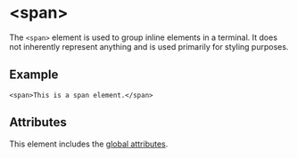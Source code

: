 # \<span>

The `<span>` element is used to group inline elements in a terminal. It does not inherently represent anything and is used primarily for styling purposes.

## Example

```ziyy
<span>This is a span element.</span>
```

## Attributes

This element includes the [global attributes](../globals.mdx).
